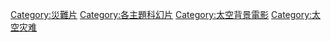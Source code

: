 [[Category:災難片|Category:災難片]]
[[Category:各主題科幻片|Category:各主題科幻片]]
[[Category:太空背景電影|Category:太空背景電影]]
[[Category:太空灾难|Category:太空灾难]]